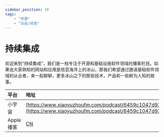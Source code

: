 ---
sidebar_position: 10
tags:
    - "开源"
    - "访谈/对谈"
---

# 持续集成

欢迎来到“持续集成”，我们是一档专注于开源和基础设施软件领域的播客栏目。如果说大家熟知的网站和应用是信息海洋上的冰山，那我们希望通过邀请基础软件领域的从业者，来一起聊聊，更多冰山之下的那些技术，产品和一些鲜为人知的故事。

| 平台 | 地址 |
|:--|:----|
| 小宇宙 | [https://www.xiaoyuzhoufm.com/podcast/6459c1047d934b8505fd16eb](https://www.xiaoyuzhoufm.com/podcast/6459c1047d934b8505fd16eb) |
| Apple 播客 | [CN](https://podcasts.apple.com/cn/podcast/%E6%8C%81%E7%BB%AD%E9%9B%86%E6%88%90/id1687043102?l=en-GB) |
